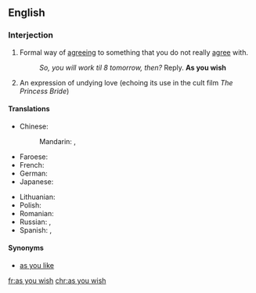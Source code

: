 ==English==

===Interjection===
{{en-interj|head=[[as]] [[you]] [[wish]]}}

# Formal way of [[agreeing]] to something that you do not really [[agree]] with.
#: ''So, you will work til 8 tomorrow, then?'' Reply. '''As you wish'''
# An expression of undying love (echoing its use in the cult film ''The Princess Bride'')

====Translations====
{{trans-top|as you wish}}
* Chinese:
*: Mandarin: {{t|cmn|如你所願|sc=Hani}}, {{t|cmn|如你所愿|tr=rú nǐ suǒ yuàn|sc=Hani}}
* Faroese: {{t|fo|sum tú vilt}}
* French: {{t+|fr|à volonté}}
* German: {{t|de|wie Sie es wünschen}}
* Japanese: {{t|ja|どうぞお望みの様に|tr=どうぞおのぞみのように, dōzo o-nozomi no yōni|sc=Jpan}}
{{trans-mid}}
* Lithuanian: {{t|lt|kaĩp nóri}}
* Polish: {{t|pl|jak uważasz}}
* Romanian: {{t|ro|cum vreți Dumneavoastră}}
* Russian: {{t|ru|как вам угодно|sc=Cyrl|tr=kak vam ugódno}}, {{t|ru|как хотите|tr=kak xotíte|sc=Cyrl}}
* Spanish: {{t|es|como quiera}}, {{t|es|como desee}}
{{trans-bottom}}

====Synonyms====
* {{sense|accept while withholding agreement}} [[as you like]]

[[fr:as you wish]]
[[chr:as you wish]]
